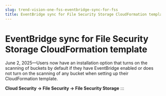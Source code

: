 ```yaml
---
slug: trend-vision-one-fss-eventbridge-sync-for-fss
title: EventBridge sync for File Security Storage CloudFormation template
---
```

# EventBridge sync for File Security Storage CloudFormation template

June 2, 2025—Users now have an installation option that turns on the scanning of buckets by default if they have EventBridge enabled or does not turn on the scanning of any bucket when setting up their CloudFormation template.

**Cloud Security → File Security → File Security Storage**
:::
